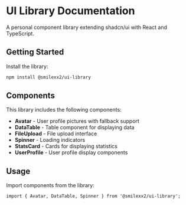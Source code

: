 # UI Library Documentation

A personal component library extending shadcn/ui with React and TypeScript.

## Getting Started

Install the library:

```bash
npm install @smilexx2/ui-library
```

## Components

This library includes the following components:

- **Avatar** - User profile pictures with fallback support
- **DataTable** - Table component for displaying data
- **FileUpload** - File upload interface
- **Spinner** - Loading indicators
- **StatsCard** - Cards for displaying statistics
- **UserProfile** - User profile display components

## Usage

Import components from the library:

```tsx
import { Avatar, DataTable, Spinner } from '@smilexx2/ui-library';
```
